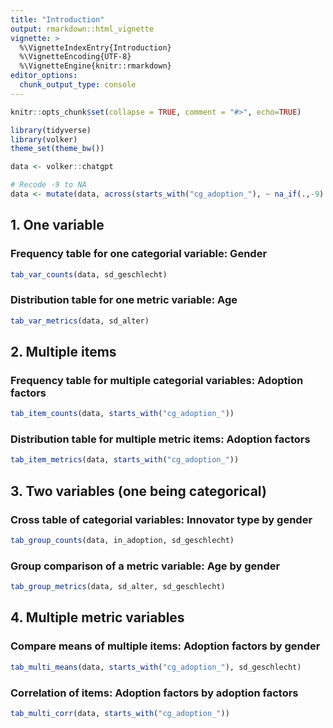 ```yaml
---
title: "Introduction"
output: rmarkdown::html_vignette
vignette: >
  %\VignetteIndexEntry{Introduction}
  %\VignetteEncoding{UTF-8}
  %\VignetteEngine{knitr::rmarkdown}
editor_options: 
  chunk_output_type: console
---
```


```r

knitr::opts_chunk$set(collapse = TRUE, comment = "#>", echo=TRUE)

library(tidyverse)
library(volker)
theme_set(theme_bw())

data <- volker::chatgpt

# Recode -9 to NA
data <- mutate(data, across(starts_with("cg_adoption_"), ~ na_if(.,-9)  ))

```

## 1. One variable

### Frequency table for one categorial variable: Gender
```r

tab_var_counts(data, sd_geschlecht)

```

### Distribution table for one metric variable: Age
```r

tab_var_metrics(data, sd_alter)

```

## 2. Multiple items

### Frequency table for multiple categorial variables: Adoption factors
```r

tab_item_counts(data, starts_with("cg_adoption_"))

```

### Distribution table for multiple metric items: Adoption factors
```r

tab_item_metrics(data, starts_with("cg_adoption_"))

```

## 3. Two variables (one being categorical)

### Cross table of categorial variables: Innovator type by gender

```r

tab_group_counts(data, in_adoption, sd_geschlecht)

```

### Group comparison of a metric variable: Age by gender

```r

tab_group_metrics(data, sd_alter, sd_geschlecht)

```

## 4. Multiple metric variables

### Compare means of multiple items: Adoption factors by gender
```r

tab_multi_means(data, starts_with("cg_adoption_"), sd_geschlecht)

```

### Correlation of items: Adoption factors by adoption factors
```r

tab_multi_corr(data, starts_with("cg_adoption_"))

```

